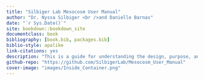 ```yaml
--- 
title: "Silbiger Lab Mesocosm User Manual"
author: "Dr. Nyssa Silbiger <br />and Danielle Barnas"
date: "`r Sys.Date()`"
site: bookdown::bookdown_site
documentclass: book
bibliography: [book.bib, packages.bib]
biblio-style: apalike
link-citations: yes
description: "This is a guide for understanding the design, purpose, and use of the experimental tank system, conceptualized and funded by the Silbiger Lab and located in the Loading Bay of Citrus Hall at California State University, Northridge."
github-repo: "https://github.com/SilbigerLab/Mesocosm_User_Manual"
cover-image: "images/Inside_Container.png"
---
```

